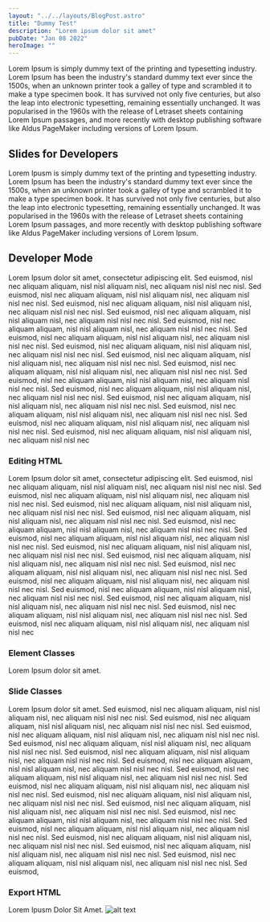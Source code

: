 ```yaml
---
layout: "../../layouts/BlogPost.astro"
title: "Dummy Test"
description: "Lorem ipsum dolor sit amet"
pubDate: "Jan 08 2022"
heroImage: ""
---
```


Lorem Ipsum is simply dummy text of the printing and typesetting industry. Lorem Ipsum has been the industry's standard dummy text ever since the 1500s, when an unknown printer took a galley of type and scrambled it to make a type specimen book. It has survived not only five centuries, but also the leap into electronic typesetting, remaining essentially unchanged. It was popularised in the 1960s with the release of Letraset sheets containing Lorem Ipsum passages, and more recently with desktop publishing software like Aldus PageMaker including versions of Lorem Ipsum.

## Slides for Developers

Lorem Ipusm is simply dummy text of the printing and typesetting industry. Lorem Ipsum has been the industry's standard dummy text ever since the 1500s, when an unknown printer took a galley of type and scrambled it to make a type specimen book. It has survived not only five centuries, but also the leap into electronic typesetting, remaining essentially unchanged. It was popularised in the 1960s with the release of Letraset sheets containing Lorem Ipsum passages, and more recently with desktop publishing software like Aldus PageMaker including versions of Lorem Ipsum.

## Developer Mode

Lorem Ipsum dolor sit amet, consectetur adipiscing elit. Sed euismod, nisl nec aliquam aliquam, nisl nisl aliquam nisl, nec aliquam nisl nisl nec nisl. Sed euismod, nisl nec aliquam aliquam, nisl nisl aliquam nisl, nec aliquam nisl nisl nec nisl. Sed euismod, nisl nec aliquam aliquam, nisl nisl aliquam nisl, nec aliquam nisl nisl nec nisl. Sed euismod, nisl nec aliquam aliquam, nisl nisl aliquam nisl, nec aliquam nisl nisl nec nisl. Sed euismod, nisl nec aliquam aliquam, nisl nisl aliquam nisl, nec aliquam nisl nisl nec nisl. Sed euismod, nisl nec aliquam aliquam, nisl nisl aliquam nisl, nec aliquam nisl nisl nec nisl. Sed euismod, nisl nec aliquam aliquam, nisl nisl aliquam nisl, nec aliquam nisl nisl nec nisl. Sed euismod, nisl nec aliquam aliquam, nisl nisl aliquam nisl, nec aliquam nisl nisl nec nisl. Sed euismod, nisl nec aliquam aliquam, nisl nisl aliquam nisl, nec aliquam nisl nisl nec nisl. Sed euismod, nisl nec aliquam aliquam, nisl nisl aliquam nisl, nec aliquam nisl nisl nec nisl. Sed euismod, nisl nec aliquam aliquam, nisl nisl aliquam nisl, nec aliquam nisl nisl nec nisl. Sed euismod, nisl nec aliquam aliquam, nisl nisl aliquam nisl, nec aliquam nisl nisl nec nisl. Sed euismod, nisl nec aliquam aliquam, nisl nisl aliquam nisl, nec aliquam nisl nisl nec nisl. Sed euismod, nisl nec aliquam aliquam, nisl nisl aliquam nisl, nec aliquam nisl nisl nec nisl. Sed euismod, nisl nec aliquam aliquam, nisl nisl aliquam nisl, nec aliquam nisl nisl nec

### Editing HTML

Lorem Ipsum dolor sit amet, consectetur adipiscing elit. Sed euismod, nisl nec aliquam aliquam, nisl nisl aliquam nisl, nec aliquam nisl nisl nec nisl. Sed euismod, nisl nec aliquam aliquam, nisl nisl aliquam nisl, nec aliquam nisl nisl nec nisl. Sed euismod, nisl nec aliquam aliquam, nisl nisl aliquam nisl, nec aliquam nisl nisl nec nisl. Sed euismod, nisl nec aliquam aliquam, nisl nisl aliquam nisl, nec aliquam nisl nisl nec nisl. Sed euismod, nisl nec aliquam aliquam, nisl nisl aliquam nisl, nec aliquam nisl nisl nec nisl. Sed euismod, nisl nec aliquam aliquam, nisl nisl aliquam nisl, nec aliquam nisl nisl nec nisl. Sed euismod, nisl nec aliquam aliquam, nisl nisl aliquam nisl, nec aliquam nisl nisl nec nisl. Sed euismod, nisl nec aliquam aliquam, nisl nisl aliquam nisl, nec aliquam nisl nisl nec nisl. Sed euismod, nisl nec aliquam aliquam, nisl nisl aliquam nisl, nec aliquam nisl nisl nec nisl. Sed euismod, nisl nec aliquam aliquam, nisl nisl aliquam nisl, nec aliquam nisl nisl nec nisl. Sed euismod, nisl nec aliquam aliquam, nisl nisl aliquam nisl, nec aliquam nisl nisl nec nisl. Sed euismod, nisl nec aliquam aliquam, nisl nisl aliquam nisl, nec aliquam nisl nisl nec nisl. Sed euismod, nisl nec aliquam aliquam, nisl nisl aliquam nisl, nec aliquam nisl nisl nec nisl. Sed euismod, nisl nec aliquam aliquam, nisl nisl aliquam nisl, nec aliquam nisl nisl nec

### Element Classes

Lorem Ipsum dolor sit amet.

### Slide Classes

Lorem Ipsum dolor sit amet. Sed euismod, nisl nec aliquam aliquam, nisl nisl aliquam nisl, nec aliquam nisl nisl nec nisl. Sed euismod, nisl nec aliquam aliquam, nisl nisl aliquam nisl, nec aliquam nisl nisl nec nisl. Sed euismod, nisl nec aliquam aliquam, nisl nisl aliquam nisl, nec aliquam nisl nisl nec nisl. Sed euismod, nisl nec aliquam aliquam, nisl nisl aliquam nisl, nec aliquam nisl nisl nec nisl. Sed euismod, nisl nec aliquam aliquam, nisl nisl aliquam nisl, nec aliquam nisl nisl nec nisl. Sed euismod, nisl nec aliquam aliquam, nisl nisl aliquam nisl, nec aliquam nisl nisl nec nisl. Sed euismod, nisl nec aliquam aliquam, nisl nisl aliquam nisl, nec aliquam nisl nisl nec nisl. Sed euismod, nisl nec aliquam aliquam, nisl nisl aliquam nisl, nec aliquam nisl nisl nec nisl. Sed euismod, nisl nec aliquam aliquam, nisl nisl aliquam nisl, nec aliquam nisl nisl nec nisl. Sed euismod, nisl nec aliquam aliquam, nisl nisl aliquam nisl, nec aliquam nisl nisl nec nisl. Sed euismod, nisl nec aliquam aliquam, nisl nisl aliquam nisl, nec aliquam nisl nisl nec nisl. Sed euismod, nisl nec aliquam aliquam, nisl nisl aliquam nisl, nec aliquam nisl nisl nec nisl. Sed euismod, nisl nec aliquam aliquam, nisl nisl aliquam nisl, nec aliquam nisl nisl nec nisl. Sed euismod, nisl nec aliquam aliquam, nisl nisl aliquam nisl, nec aliquam nisl nisl nec nisl. Sed euismod, nisl nec aliquam aliquam, nisl nisl aliquam nisl, nec aliquam nisl nisl nec nisl. Sed euismod,

### Export HTML

Lorem Ipusm Dolor Sit Amet.
![alt text](/placeholder.jpg "text")
